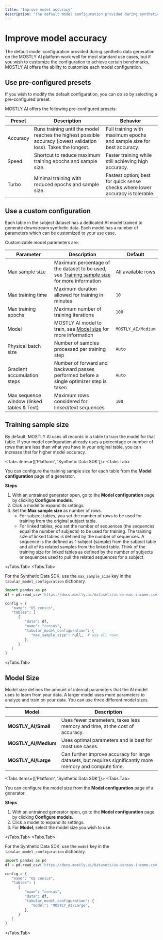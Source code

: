 ```yaml
---
title: 'Improve model accuracy'
description: 'The default model configuration provided during synthetic data generation on the MOSTLY AI platform applies for most standard use cases, but if you wish to customize the configuration to achieve certain baselines, MOSTLY AI offers the ability to customize the model configuration.'
---
```



# Improve model accuracy

The default model configuration provided during synthetic data generation on the MOSTLY AI platform work well for most standard use cases, but if you wish to customize the configuration to achieve certain benchmarks, MOSTLY AI offers the ability to customize each model configuration.

## Use pre-configured presets

If you wish to modify the default configuration, you can do so by selecting a pre-configured preset.

MOSTLY AI offers the following pre-configured presets:

| Preset   | Description                                                                                                      | Behavior                                                                                 |
|----------|------------------------------------------------------------------------------------------------------------------|------------------------------------------------------------------------------------------|
| Accuracy | Runs training until the model reaches the highest possible accuracy (lowest validation loss). Takes the longest. | Full training with maximum epochs and sample size for best accuracy.                      |
| Speed    | Shortcut to reduce maximum training epochs and sample size.                                                      | Faster training while still achieving high accuracy.                                      |
| Turbo    | Minimal training with reduced epochs and sample size.                                                            | Fastest option; best for quick sense checks where lower accuracy is tolerable.                      |

## Use a custom configuration

Each table in the subject dataset has a dedicated AI model trained to generate downstream synthetic data. Each model has a number of parameters which can be customized to your use case.

Customizable model parameters are:

| Parameter                                  | Description                                                                                     | Default            |
|--------------------------------------------|-------------------------------------------------------------------------------------------------|--------------------|
| Max sample size                            | Maximum percentage of the dataset to be used, see [Training sample size](#training-sample-size) for more information | All available rows |
| Max training time                          | Maximum duration allowed for training in minutes                                                | `10`               |
| Max training epochs                        | Maximum number of training iterations                                                           | `100`              |
| Model                                      | MOSTLY AI model to train, see [Model size](#model-size) for more information                    | `MOSTLY_AI/Medium` |
| Physical batch size                        | Number of samples processed per training step                                                   | `Auto`             |
| Gradient accumulation steps                | Number of forward and backward passes performed before a single optimizer step is taken         | `Auto`             |
| Max sequence window (linked tables & Text) | Maximum rows considered for linked/text sequences                                               | `100`              |

## Training sample size

By default, MOSTLY AI uses all records in a table to train the model for that table. If your model configuration already uses a percentage or number of rows that are less than what you have in your original table, you can increase that for higher model accuracy.

<Tabs items={['Platform', 'Synthetic Data SDK']}>
<Tabs.Tab>

You can configure the training sample size for each table from the **Model configuration** page of a generator.

**Steps**

1.  With an untrained generator open, go to the **Model configuration** page by clicking **Configure models**.
2.  Click a model to expand its settings.
3.  Set the **Max sample size** as number of rows. 
    - For subject tables, you set the number of rows to be used for training from the original subject table.
    - For linked tables, you set the number of sequences (the sequences equal the number of subjects) to be used for training.
    <Callout> The training size of linked tables is defined by the number of sequences. A sequence is the defined as 1 subject (sample) from the subject table and all of its related samples from the linked table. Think of the training size for linked tables as defined by the number of subjects or sequences used to pull the related sequences for a subject.</Callout>

</Tabs.Tab>
<Tabs.Tab>

For the Synthetic Data SDK, use the `max_sample_size` key in the `tabular_model_configuration` dictionary.

```python filename="python" copy {11}
import pandas as pd
df = pd.read_csv('https://docs.mostly.ai/datasets/us-census-income.csv.gz')

config = {
   "name": "US census",
   "tables": [
      {
         "data": df,
         "name": "census",
         "tabular_model_configuration": {
            "max_sample_size": null,  # use all rows
         },
      }
   ]
}
```

</Tabs.Tab>
</Tabs>

## Model Size

Model size defines the amount of internal parameters that the AI model uses to learn from your data. A larger model uses more parameters to analyze and train on your data. You can use three different model sizes.

| Model              | Description                                                                                          |
|--------------------|------------------------------------------------------------------------------------------------------|
| **MOSTLY_AI/Small**  | Uses fewer parameters, takes less memory and time, at the cost of accuracy.                          |
| **MOSTLY_AI/Medium** | Uses optimal parameters and is best for most use cases.                                             |
| **MOSTLY_AI/Large**  | Can further improve accuracy for large datasets, but requires significantly more memory and compute time. |

<Tabs items={['Platform', 'Synthetic Data SDK']}>
<Tabs.Tab>

You can configure the model size from the **Model configuration** page of a generator.

**Steps**

1.  With an untrained generator open, go to the **Model configuration** page by clicking **Configure models**.
2.  Click a model to expand its settings.
3.  For **Model**, select the model size you wish to use.

</Tabs.Tab>
<Tabs.Tab>

For the Synthetic Data SDK, use the `model` key in the `tabular_model_configuration` dictionary.

```python filename="python" copy {11}
import pandas as pd
df = pd.read_csv('https://docs.mostly.ai/datasets/us-census-income.csv.gz')

config = {
   "name": "US census",
   "tables": [
      {
         "name": "census",
         "data": df,
         "tabular_model_configuration": {
            "model": "MOSTLY_AI/Large",
         },
      }
   ]
}
```

</Tabs.Tab>
</Tabs>
